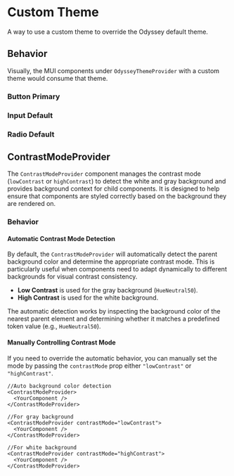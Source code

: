 
<Meta title="Customization/Components" anchor />

# Custom Theme

A way to use a custom theme to override the Odyssey default theme.

## Behavior

Visually, the MUI components under `OdysseyThemeProvider` with a custom theme would consume that theme.

### Button Primary

<Canvas>
  <Story of={Stories.ButtonStory} />
</Canvas>

### Input Default

<Canvas>
  <Story of={Stories.TextFieldStory} />
</Canvas>

### Radio Default

<Canvas>
  <Story of={Stories.RadioGroupStory} />
</Canvas>

## ContrastModeProvider

The `ContrastModeProvider` component manages the contrast mode (`lowContrast` or `highContrast`) to detect the white and gray background and provides background context for child components. It is designed to help ensure that components are styled correctly based on the background they are rendered on.

<Canvas>
  <Story of={Stories.StatusesOnGrayBackground} />
</Canvas>

### Behavior

#### Automatic Contrast Mode Detection

By default, the `ContrastModeProvider` will automatically detect the parent background color and determine the appropriate contrast mode. This is particularly useful when components need to adapt dynamically to different backgrounds for visual contrast consistency.

- **Low Contrast** is used for the gray background (`HueNeutral50`).
- **High Contrast** is used for the white background.

The automatic detection works by inspecting the background color of the nearest parent element and determining whether it matches a predefined token value (e.g., `HueNeutral50`).

#### Manually Controlling Contrast Mode

If you need to override the automatic behavior, you can manually set the mode by passing the `contrastMode` prop either `"lowContrast"` or `"highContrast"`.

```tsx
//Auto background color detection
<ContrastModeProvider>
  <YourComponent />
</ContrastModeProvider>

//For gray background
<ContrastModeProvider contrastMode="lowContrast">
  <YourComponent />
</ContrastModeProvider>

//For white background
<ContrastModeProvider contrastMode="highContrast">
  <YourComponent />
</ContrastModeProvider>
```
